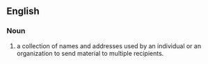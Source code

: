 ==English==
===Noun===
{{wikipedia}}
{{en-noun|sg=[[mailing]] [[list]]}}
#a collection of names and addresses used by an individual or an organization to send material to multiple recipients.